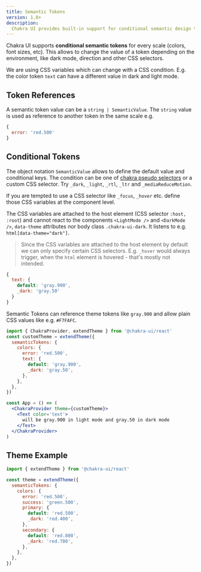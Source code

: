 ```yaml
---
title: Semantic Tokens
version: 1.8+
description:
  Chakra UI provides built-in support for conditional semantic design tokens
---
```


Chakra UI supports **conditional semantic tokens** for every scale (colors, font
sizes, etc). This allows to change the value of a token depending on the
environment, like dark mode, direction and other CSS selectors.

We are using CSS variables which can change with a CSS condition. E.g. the color
token `text` can have a different value in dark and light mode.

## Token References

A semantic token value can be a `string | SemanticValue`. The `string` value is
used as reference to another token in the same scale e.g.

```js
{
  error: 'red.500'
}
```

## Conditional Tokens

The object notation `SemanticValue` allows to define the default value and
conditional keys. The condition can be one of
[chakra pseudo selectors](/docs/styled-system/features/style-props#pseudo) or a
custom CSS selector. Try `_dark`, `_light`, `_rtl`, `_ltr` and
`_mediaReduceMotion`.

If you are tempted to use a CSS selector like `_focus`, `_hover` etc. define
those CSS variables at the component level.

The CSS variables are attached to the host element (CSS selector `:host, :root`)
and cannot react to the components `<LightMode />` and `<DarkMode />`,
`data-theme` attributes nor body class `.chakra-ui-dark`. It listens to e.g.
`html[data-theme="dark"]`.

> Since the CSS variables are attached to the host element by default we can
> only specify certain CSS selectors. E.g. `_hover` would always trigger, when
> the `html` element is hovered - that's mostly not intended.

```js
{
  text: {
    default: 'gray.900',
    _dark: 'gray.50'
  }
}
```

Semantic Tokens can reference theme tokens like `gray.900` and allow plain CSS
values like e.g. `#F7FAFC`.

```jsx live=false
import { ChakraProvider, extendTheme } from '@chakra-ui/react'
const customTheme = extendTheme({
  semanticTokens: {
    colors: {
      error: 'red.500',
      text: {
        default: 'gray.900',
        _dark: 'gray.50',
      },
    },
  },
})

const App = () => (
  <ChakraProvider theme={customTheme}>
    <Text color='text'>
      will be gray.900 in light mode and gray.50 in dark mode
    </Text>
  </ChakraProvider>
)
```

## Theme Example

```jsx live=false
import { extendTheme } from '@chakra-ui/react'

const theme = extendTheme({
  semanticTokens: {
    colors: {
      error: 'red.500',
      success: 'green.500',
      primary: {
        default: 'red.500',
        _dark: 'red.400',
      },
      secondary: {
        default: 'red.800',
        _dark: 'red.700',
      },
    },
  },
})
```

